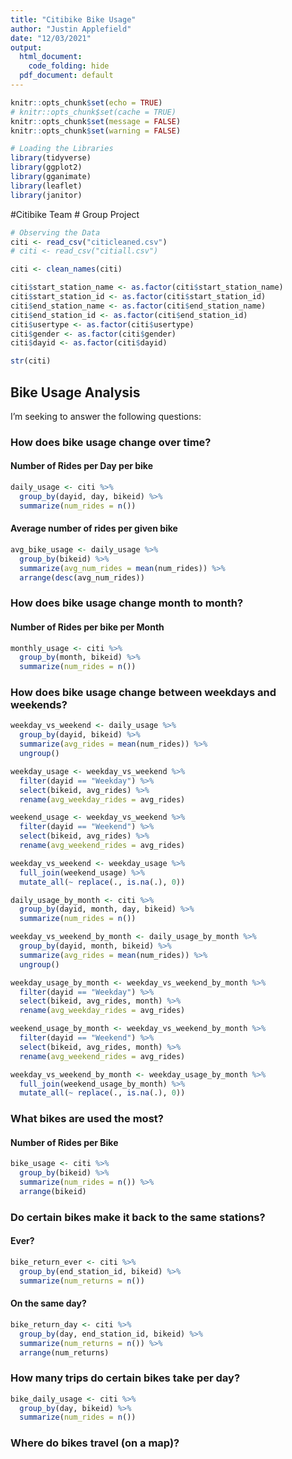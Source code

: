 ```yaml
---
title: "Citibike Bike Usage"
author: "Justin Applefield"
date: "12/03/2021"
output: 
  html_document:
    code_folding: hide  
  pdf_document: default
---
```


```r
knitr::opts_chunk$set(echo = TRUE)
# knitr::opts_chunk$set(cache = TRUE)
knitr::opts_chunk$set(message = FALSE)
knitr::opts_chunk$set(warning = FALSE)
```

```r
# Loading the Libraries
library(tidyverse)
library(ggplot2)
library(gganimate)
library(leaflet)
library(janitor)
```

#Citibike Team # Group Project  
```r
# Observing the Data
citi <- read_csv("citicleaned.csv")
# citi <- read_csv("citiall.csv")

citi <- clean_names(citi)

citi$start_station_name <- as.factor(citi$start_station_name)
citi$start_station_id <- as.factor(citi$start_station_id)
citi$end_station_name <- as.factor(citi$end_station_name)
citi$end_station_id <- as.factor(citi$end_station_id)
citi$usertype <- as.factor(citi$usertype)
citi$gender <- as.factor(citi$gender)
citi$dayid <- as.factor(citi$dayid)

str(citi)
```

## Bike Usage Analysis 

I'm seeking to answer the following questions:

### How does bike usage change over time?

#### Number of Rides per Day per bike
```r
daily_usage <- citi %>%
  group_by(dayid, day, bikeid) %>%
  summarize(num_rides = n())
```

#### Average number of rides per given bike
```r
avg_bike_usage <- daily_usage %>%
  group_by(bikeid) %>%
  summarize(avg_num_rides = mean(num_rides)) %>%
  arrange(desc(avg_num_rides))
```

### How does bike usage change month to month?

#### Number of Rides per bike per Month
```r
monthly_usage <- citi %>%
  group_by(month, bikeid) %>%
  summarize(num_rides = n())
```

### How does bike usage change between weekdays and weekends?
```r
weekday_vs_weekend <- daily_usage %>%
  group_by(dayid, bikeid) %>%
  summarize(avg_rides = mean(num_rides)) %>%
  ungroup()

weekday_usage <- weekday_vs_weekend %>%
  filter(dayid == "Weekday") %>%
  select(bikeid, avg_rides) %>%
  rename(avg_weekday_rides = avg_rides)

weekend_usage <- weekday_vs_weekend %>%
  filter(dayid == "Weekend") %>%
  select(bikeid, avg_rides) %>%
  rename(avg_weekend_rides = avg_rides)

weekday_vs_weekend <- weekday_usage %>%
  full_join(weekend_usage) %>%
  mutate_all(~ replace(., is.na(.), 0))
```

```r
daily_usage_by_month <- citi %>%
  group_by(dayid, month, day, bikeid) %>%
  summarize(num_rides = n())

weekday_vs_weekend_by_month <- daily_usage_by_month %>%
  group_by(dayid, month, bikeid) %>%
  summarize(avg_rides = mean(num_rides)) %>%
  ungroup()

weekday_usage_by_month <- weekday_vs_weekend_by_month %>%
  filter(dayid == "Weekday") %>%
  select(bikeid, avg_rides, month) %>%
  rename(avg_weekday_rides = avg_rides)

weekend_usage_by_month <- weekday_vs_weekend_by_month %>%
  filter(dayid == "Weekend") %>%
  select(bikeid, avg_rides, month) %>%
  rename(avg_weekend_rides = avg_rides)

weekday_vs_weekend_by_month <- weekday_usage_by_month %>%
  full_join(weekend_usage_by_month) %>%
  mutate_all(~ replace(., is.na(.), 0))
```

### What bikes are used the most?

#### Number of Rides per Bike
```r
bike_usage <- citi %>%
  group_by(bikeid) %>%
  summarize(num_rides = n()) %>%
  arrange(bikeid)
```

### Do certain bikes make it back to the same stations?

#### Ever?
```r
bike_return_ever <- citi %>%
  group_by(end_station_id, bikeid) %>%
  summarize(num_returns = n())
```

#### On the same day?
```r
bike_return_day <- citi %>%
  group_by(day, end_station_id, bikeid) %>%
  summarize(num_returns = n()) %>%
  arrange(num_returns)
```

### How many trips do certain bikes take per day?
```r
bike_daily_usage <- citi %>%
  group_by(day, bikeid) %>%
  summarize(num_rides = n())
```

### Where do bikes travel (on a map)?
```r

```



